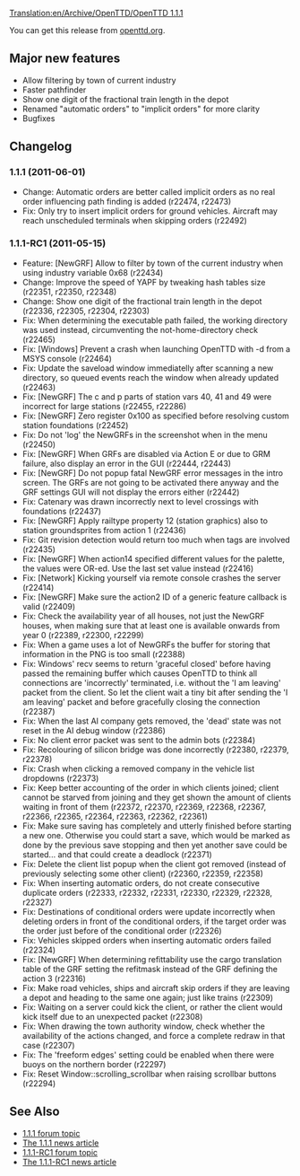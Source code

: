 [[Translation:en/Archive/OpenTTD/OpenTTD 1.1.1]]


{{en/Archive/OpenTTD/NaviPrevNext|prev=en/Archive/OpenTTD/OpenTTD 1.1.0|next=en/Archive/Lists/Roadmap 1.2|date=2011-06-01}}

You can get this release from [http://www.openttd.org/download-stable openttd.org].

==Major new features==

* Allow filtering by town of current industry
* Faster pathfinder
* Show one digit of the fractional train length in the depot
* Renamed "automatic orders" to "implicit orders" for more clarity
* Bugfixes

==Changelog==

===1.1.1 (2011-06-01)===

* Change: Automatic orders are better called implicit orders as no real order influencing path finding is added (r22474, r22473)
* Fix: Only try to insert implicit orders for ground vehicles. Aircraft may reach unscheduled terminals when skipping orders {{en/Flyspray|4624}} (r22492)

===1.1.1-RC1 (2011-05-15)===

* Feature: [NewGRF] Allow to filter by town of the current industry when using industry variable 0x68 {{en/Flyspray|4591}} (r22434)
* Change: Improve the speed of YAPF by tweaking hash tables size (r22351, r22350, r22348)
* Change: Show one digit of the fractional train length in the depot (r22336, r22305, r22304, r22303)
* Fix: When determining the executable path failed, the working directory was used instead, circumventing the not-home-directory check {{en/Flyspray|4613}} (r22465)
* Fix: [Windows] Prevent a crash when launching OpenTTD with -d from a MSYS console {{en/Flyspray|4587}} (r22464)
* Fix: Update the saveload window immediatelly after scanning a new directory, so queued events reach the window when already updated {{en/Flyspray|4615}} (r22463)
* Fix: [NewGRF] The c and p parts of station vars 40, 41 and 49 were incorrect for large stations (r22455, r22286)
* Fix: [NewGRF] Zero register 0x100 as specified before resolving custom station foundations (r22452)
* Fix: Do not 'log' the NewGRFs in the screenshot when in the menu {{en/Flyspray|4610}} (r22450)
* Fix: [NewGRF] When GRFs are disabled via Action E or due to GRM failure, also display an error in the GUI (r22444, r22443)
* Fix: [NewGRF] Do not popup fatal NewGRF error messages in the intro screen. The GRFs are not going to be activated there anyway and the GRF settings GUI will not display the errors either (r22442)
* Fix: Catenary was drawn incorrectly next to level crossings with foundations (r22437)
* Fix: [NewGRF] Apply railtype property 12 (station graphics) also to station groundsprites from action 1 (r22436)
* Fix: Git revision detection would return too much when tags are involved (r22435)
* Fix: [NewGRF] When action14 specified different values for the palette, the values were OR-ed. Use the last set value instead (r22416)
* Fix: [Network] Kicking yourself via remote console crashes the server {{en/Flyspray|4606}} (r22414)
* Fix: [NewGRF] Make sure the action2 ID of a generic feature callback is valid (r22409)
* Fix: Check the availability year of all houses, not just the NewGRF houses, when making sure that at least one is available onwards from year 0 {{en/Flyspray|4581}} (r22389, r22300, r22299)
* Fix: When a game uses a lot of NewGRFs the buffer for storing that information in the PNG is too small (r22388)
* Fix: Windows' recv seems to return 'graceful closed' before having passed the remaining buffer which causes OpenTTD to think all connections are 'incorrectly' terminated, i.e. without the 'I am leaving' packet from the client. So let the client wait a tiny bit after sending the 'I am leaving' packet and before gracefully closing the connection {{en/Flyspray|4601}} (r22387)
* Fix: When the last AI company gets removed, the 'dead' state was not reset in the AI debug window {{en/Flyspray|4602}} (r22386)
* Fix: No client error packet was sent to the admin bots {{en/Flyspray|4585}} (r22384)
* Fix: Recolouring of silicon bridge was done incorrectly (r22380, r22379, r22378)
* Fix: Crash when clicking a removed company in the vehicle list dropdowns {{en/Flyspray|4592}} (r22373)
* Fix: Keep better accounting of the order in which clients joined; client cannot be starved from joining and they get shown the amount of clients waiting in front of them (r22372, r22370, r22369, r22368, r22367, r22366, r22365, r22364, r22363, r22362, r22361)
* Fix: Make sure saving has completely and utterly finished before starting a new one. Otherwise you could start a save, which would be marked as done by the previous save stopping and then yet another save could be started... and that could create a deadlock {{en/Flyspray|4596}} (r22371)
* Fix: Delete the client list popup when the client got removed (instead of previously selecting some other client) (r22360, r22359, r22358)
* Fix: When inserting automatic orders, do not create consecutive duplicate orders (r22333, r22332, r22331, r22330, r22329, r22328, r22327)
* Fix: Destinations of conditional orders were update incorrectly when deleting orders in front of the conditional orders, if the target order was the order just before of the conditional order (r22326)
* Fix: Vehicles skipped orders when inserting automatic orders failed (r22324)
* Fix: [NewGRF] When determining refittability use the cargo translation table of the GRF setting the refitmask instead of the GRF defining the action 3 (r22316)
* Fix: Make road vehicles, ships and aircraft skip orders if they are leaving a depot and heading to the same one again; just like trains (r22309)
* Fix: Waiting on a server could kick the client, or rather the client would kick itself due to an unexpected packet {{en/Flyspray|4574}} (r22308)
* Fix: When drawing the town authority window, check whether the availability of the actions changed, and force a complete redraw in that case (r22307)
* Fix: The 'freeform edges' setting could be enabled when there were buoys on the northern border {{en/Flyspray|4580}} (r22297)
* Fix: Reset Window::scrolling_scrollbar when raising scrollbar buttons {{en/Flyspray|4571}} (r22294)

==See Also==

*[http://www.tt-forums.net/viewtopic.php?f=29&t=54903 1.1.1 forum topic]
*[http://www.openttd.org/en/news/149 The 1.1.1 news article]
*[http://www.tt-forums.net/viewtopic.php?f=29&t=54534 1.1.1-RC1 forum topic]
*[http://www.openttd.org/en/news/148 The 1.1.1-RC1 news article]